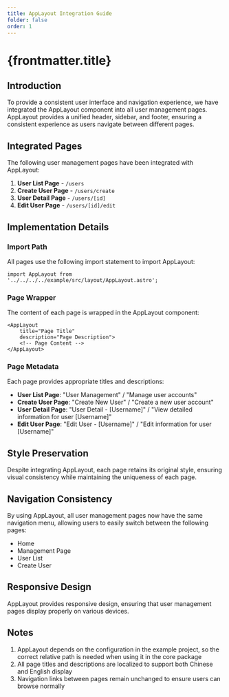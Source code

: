 ```yaml
---
title: AppLayout Integration Guide
folder: false
order: 1
---
```


# {frontmatter.title}

## Introduction

To provide a consistent user interface and navigation experience, we have integrated the AppLayout component into all user management pages. AppLayout provides a unified header, sidebar, and footer, ensuring a consistent experience as users navigate between different pages.

## Integrated Pages

The following user management pages have been integrated with AppLayout:

1. **User List Page** - `/users`
2. **Create User Page** - `/users/create`
3. **User Detail Page** - `/users/[id]`
4. **Edit User Page** - `/users/[id]/edit`

## Implementation Details

### Import Path

All pages use the following import statement to import AppLayout:

```astro
import AppLayout from '../../../../example/src/layout/AppLayout.astro';
```

### Page Wrapper

The content of each page is wrapped in the AppLayout component:

```astro
<AppLayout
    title="Page Title"
    description="Page Description">
    <!-- Page Content -->
</AppLayout>
```

### Page Metadata

Each page provides appropriate titles and descriptions:

- **User List Page**: "User Management" / "Manage user accounts"
- **Create User Page**: "Create New User" / "Create a new user account"
- **User Detail Page**: "User Detail - [Username]" / "View detailed information for user [Username]"
- **Edit User Page**: "Edit User - [Username]" / "Edit information for user [Username]"

## Style Preservation

Despite integrating AppLayout, each page retains its original style, ensuring visual consistency while maintaining the uniqueness of each page.

## Navigation Consistency

By using AppLayout, all user management pages now have the same navigation menu, allowing users to easily switch between the following pages:

- Home
- Management Page
- User List
- Create User

## Responsive Design

AppLayout provides responsive design, ensuring that user management pages display properly on various devices.

## Notes

1. AppLayout depends on the configuration in the example project, so the correct relative path is needed when using it in the core package
2. All page titles and descriptions are localized to support both Chinese and English display
3. Navigation links between pages remain unchanged to ensure users can browse normally
